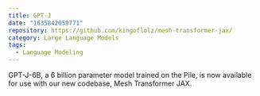 ```yaml
---
title: GPT-J
date: "1635842059771"
repository: https://github.com/kingoflolz/mesh-transformer-jax/
category: Large Language Models
tags:
  - Language Modeling
---
```


GPT-J-6B, a 6 billion parameter model trained on the Pile, is now available for use with our new codebase, Mesh Transformer JAX.
